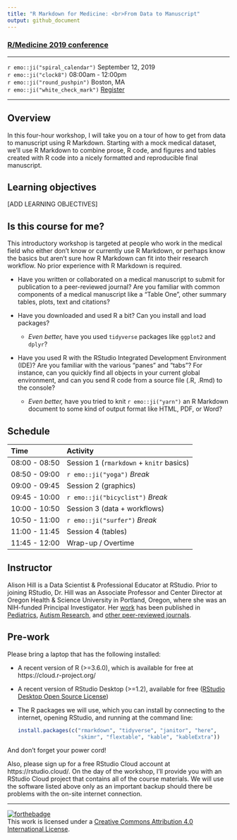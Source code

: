 ```yaml
---
title: "R Markdown for Medicine: <br>From Data to Manuscript"
output: github_document
---
```


### [R/Medicine 2019 conference](https://r-medicine.com/)

---

`r emo::ji("spiral_calendar")`    September 12, 2019  
`r emo::ji("clock8")`             08:00am - 12:00pm   
`r emo::ji("round_pushpin")`      Boston, MA  
`r emo::ji("white_check_mark")`   [Register](https://cvent.me/en41V)

---

## Overview

In this four-hour workshop, I will take you on a tour of how to get from data to manuscript using R Markdown. Starting with a mock medical dataset, we'll use R Markdown to combine prose, R code, and figures and tables created with R code into a nicely formatted and reproducible final manuscript. 

## Learning objectives

[ADD LEARNING OBJECTIVES]

## Is this course for me?

This introductory workshop is targeted at people who work in the medical field who either don't know or currently use R Markdown, or perhaps know the basics but aren't sure how R Markdown can fit into their research workflow. No prior experience with R Markdown is required.

- Have you written or collaborated on a medical manuscript to submit for publication to a peer-reviewed journal? Are you familiar with common components of a medical manuscript like a "Table One", other summary tables, plots, text and citations?

- Have you downloaded and used R a bit? Can you install and load packages?
  - *Even better,* have you used `tidyverse` packages like `ggplot2` and `dplyr`? 

- Have you used R with the RStudio Integrated Development Environment (IDE)? Are you familiar with the various "panes" and "tabs"? For instance, can you quickly find all objects in your current global environment, and can you send R code from a source file (.R, .Rmd) to the console? 
  - *Even better,* have you tried to knit `r emo::ji("yarn")` an R Markdown document to some kind of output format like HTML, PDF, or Word?


## Schedule

| Time          | Activity                                |
|:--------------|:----------------------------------------|
| 08:00 - 08:50 | Session 1 (`rmarkdown` + `knitr` basics)|
| 08:50 - 09:00 | `r emo::ji("yoga")` *Break*             |
| 09:00 - 09:45 | Session 2 (graphics)                    |
| 09:45 - 10:00 | `r emo::ji("bicyclist")` *Break*        |
| 10:00 - 10:50 | Session 3 (data + workflows)            |
| 10:50 - 11:00 | `r emo::ji("surfer")` *Break*           |
| 11:00 - 11:45 | Session 4 (tables)                      |
| 11:45 - 12:00 | Wrap-up / Overtime                      |

## Instructor

Alison Hill is a Data Scientist & Professional Educator at RStudio. Prior to joining RStudio, Dr. Hill was an Associate Professor and Center Director at Oregon Health & Science University in Portland, Oregon, where she was an NIH-funded Principal Investigator. Her [work](https://profiles.impactstory.org/u/0000-0002-8082-1890) has been published in [Pediatrics](https://alison.rbind.io/publication/2015-obesity-in-asd-multisite/), [Autism Research](https://alison.rbind.io/publication/2016-uh-and-um-asd-sli/), and [other peer-reviewed journals](https://alison.rbind.io/publication/#2). 

## Pre-work

Please bring a laptop that has the following installed:

+ A recent version of R (>=3.6.0), which is available for free at https://cloud.r-project.org/
+ A recent version of RStudio Desktop (>=1.2), available for free ([RStudio Desktop Open Source License](https://www.rstudio.com/products/rstudio/download/#download))
+ The R packages we will use, which you can install by connecting to the internet, opening RStudio, and running at the command line:

  ```r
  install.packages(c("rmarkdown", "tidyverse", "janitor", "here", 
                     "skimr", "flextable", "kable", "kableExtra"))
  ```

And don't forget your power cord!

Also, please sign up for a free RStudio Cloud account at https://rstudio.cloud/. On the day of the workshop, I'll provide you with an RStudio Cloud project that contains all of the course materials. We will use the software listed above only as an important backup should there be problems with the on-site internet connection.

---

[![forthebadge](https://forthebadge.com/images/badges/cc-by.svg)](https://creativecommons.org/licenses/by/4.0/)  
This work is licensed under a [Creative Commons Attribution 4.0 International License](https://creativecommons.org/licenses/by/4.0/).

